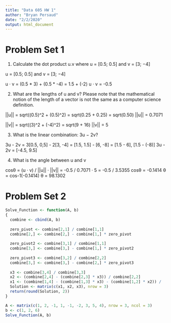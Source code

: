 ---
title: "Data 605 HW 1"
author: "Bryan Persaud"
date: "2/2/2020"
output: html_document
---

# Problem Set 1

(1) Calculate the dot product u.v where u = [0.5; 0.5] and v = [3; −4]

u = [0.5; 0.5] and v = [3; −4]

u · v = (0.5 * 3) + (0.5 * -4)
      = 1.5 + (-2)
u · v = -0.5

(2) What are the lengths of u and v? Please note that the mathematical notion of the
length of a vector is not the same as a computer science definition.

||u|| = sqrt((0.5)^2 + (0.5)^2)
      = sqrt(0.25 + 0.25)
      = sqrt(0.50)
||u|| = 0.7071

||v|| = sqrt((3)^2 + (-4)^2)
      = sqrt(9 + 16)
||v|| = 5

(3) What is the linear combination: 3u − 2v?

3u - 2v = 3[0.5, 0,5] - 2[3, -4]
        = [1.5, 1.5] - [6, -8]
        = [1.5 - 6], [1.5 - (-8)]
3u - 2v = [-4.5, 9.5]

(4) What is the angle between u and v

cosθ = (u · v) / ||u|| · ||v||
     = -0.5 / 0.7071 · 5
     = -0.5 / 3.5355
cosθ = -0.1414
θ = cos-1(-0.1414)
θ = 98.1302

# Problem Set 2

```{r}
Solve_Function <- function(A, b) 
{
  combine <- cbind(A, b) 
  
  zero_pivot <- combine[2,1] / combine[1,1] 
  combine[2,] <- combine[2,] - combine[1,] * zero_pivot
  
  zero_pivot2 <- combine[3,1] / combine[1,1]
  combine[3,] <- combine[3,] - combine[1,] * zero_pivot2
  
  zero_pivot3 <- combine[3,2] / combine[2,2]
  combine[3,] <- combine[3,] - combine[2,] * zero_pivot3
  
  x3 <- combine[3,4] / combine[3,3]
  x2 <- (combine[2,4] - (combine[2,3] * x3)) / combine[2,2]
  x1 <- (combine[1,4] - (combine[1,3] * x3) - (combine[1,2] * x2)) /        combine[1,1]
  Solution <- matrix(c(x1, x2, x3), nrow = 3)
  return(round(Solution, 2))
}

A <- matrix(c(1, 2, -1, 1, -1, -2, 3, 5, 4), nrow = 3, ncol = 3)
b <- c(1, 2, 6)
Solve_Function(A, b)
```